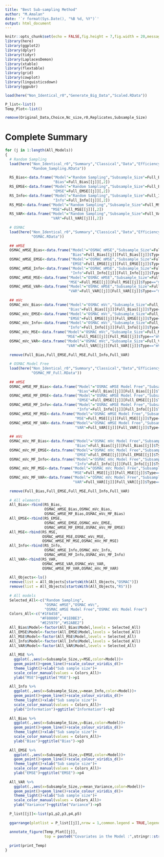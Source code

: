 ```yaml
---
title: "Best Sub-sampling Method"
author: "M.Amalan"
date: '`r format(Sys.Date(), "%B %d, %Y")`'
output: html_document
---
```


```r
knitr::opts_chunk$set(echo = FALSE,fig.height = 7,fig.width = 20,message = FALSE,warning = FALSE)
library(here)
library(ggplot2)
library(dplyr)
library(tidyr)
library(LaplacesDemon)
library(xtable)
library(flextable)
library(grid)
library(cowplot)
library(linguisticsdown)
library(ggpubr)

load(here("Non_Identical_r0","Generate_Big_Data","Scaled.RData"))

P_list<-list()
Temp_Plot<-list()

remove(Original_Data,Choice,Nc_size,r0,Replicates,Subsample_Size)
```

# Complete Summary

```r
for (j in 1:length(All_Models)) 
{
  # Random Sampling
  load(here("Non_Identical_r0","Summary","Classical","Data","Efficiency",
            "Random_Sampling.RData"))
  
  RS_Bias<-data.frame("Model"="Random Sampling","Subsample_Size"=Full_Bias[[j]][,1],
                      "Bias"=Full_Bias[[j]][,2])
  RS_EMSE<-data.frame("Model"="Random Sampling","Subsample_Size"=Full_EMSE[[j]][,1],
                      "EMSE"=Full_EMSE[[j]][,2])
  RS_Info<-data.frame("Model"="Random Sampling","Subsample_Size"=Full_Info[[j]][,1],
                      "Info"=Full_Info[[j]][,2])
  RS_MSE<-data.frame("Model"="Random Sampling","Subsample_Size"=Full_MSE[[j]][,1],
                     "MSE"=Full_MSE[[j]][,2])
  RS_VAR<-data.frame("Model"="Random Sampling","Subsample_Size"=Full_VAR[[j]][,1],
                     "VAR"=Full_VAR[[j]][,2])
  
  # OSMAC
  load(here("Non_Identical_r0","Summary","Classical","Data","Efficiency",
            "OSMAC.RData"))
  
  ## mMSE
  OSMAC_mMSE_Bias<-data.frame("Model"="OSMAC mMSE","Subsample_Size"=Full_Bias[[j]][Full_Bias[[j]]$Type=="mMSE",2],
                              "Bias"=Full_Bias[[j]][Full_Bias[[j]]$Type=="mMSE",3])
  OSMAC_mMSE_EMSE<-data.frame("Model"="OSMAC mMSE","Subsample_Size"=Full_EMSE[[j]][Full_EMSE[[j]]$Type=="mMSE",2],
                              "EMSE"=Full_EMSE[[j]][Full_EMSE[[j]]$Type=="mMSE",3])
  OSMAC_mMSE_Info<-data.frame("Model"="OSMAC mMSE","Subsample_Size"=Full_Info[[j]][Full_Info[[j]]$Type=="mMSE",2],
                              "Info"=Full_Info[[j]][Full_Info[[j]]$Type=="mMSE",3])
  OSMAC_mMSE_MSE<-data.frame("Model"="OSMAC mMSE","Subsample_Size"=Full_MSE[[j]][Full_MSE[[j]]$Type=="mMSE",2],
                             "MSE"=Full_MSE[[j]][Full_MSE[[j]]$Type=="mMSE",3])
  OSMAC_mMSE_VAR<-data.frame("Model"="OSMAC mMSE","Subsample_Size"=Full_VAR[[j]][Full_VAR[[j]]$Type=="mMSE",2],
                             "VAR"=Full_VAR[[j]][Full_VAR[[j]]$Type=="mMSE",3])
  
  ## mVc
  OSMAC_mVc_Bias<-data.frame("Model"="OSMAC mVc","Subsample_Size"=Full_Bias[[j]][Full_Bias[[j]]$Type=="mVc",2],
                             "Bias"=Full_Bias[[j]][Full_Bias[[j]]$Type=="mVc",3])
  OSMAC_mVc_EMSE<-data.frame("Model"="OSMAC mVc","Subsample_Size"=Full_EMSE[[j]][Full_EMSE[[j]]$Type=="mVc",2],
                             "EMSE"=Full_EMSE[[j]][Full_EMSE[[j]]$Type=="mVc",3])
  OSMAC_mVc_Info<-data.frame("Model"="OSMAC mVc","Subsample_Size"=Full_Info[[j]][Full_Info[[j]]$Type=="mVc",2],
                             "Info"=Full_Info[[j]][Full_Info[[j]]$Type=="mVc",3])
  OSMAC_mVc_MSE<-data.frame("Model"="OSMAC mVc","Subsample_Size"=Full_MSE[[j]][Full_MSE[[j]]$Type=="mVc",2],
                            "MSE"=Full_MSE[[j]][Full_MSE[[j]]$Type=="mVc",3])
  OSMAC_mVc_VAR<-data.frame("Model"="OSMAC mVc","Subsample_Size"=Full_VAR[[j]][Full_VAR[[j]]$Type=="mVc",2],
                            "VAR"=Full_VAR[[j]][Full_VAR[[j]]$Type=="mVc",3])
  
  remove(Full_Bias,Full_EMSE,Full_MSE,Full_Info,Full_VAR)
  
  # OSMAC Model Free
  load(here("Non_Identical_r0","Summary","Classical","Data","Efficiency",
            "OSMAC_MF_Full.RData"))
  
  ## mMSE
  OSMAC_mMSE_MF_Bias<-data.frame("Model"="OSMAC mMSE Model Free","Subsample_Size"=Full_Bias[[j]][Full_Bias[[j]]$Type=="mMSE",2],
                                 "Bias"=Full_Bias[[j]][Full_Bias[[j]]$Type=="mMSE",3])
  OSMAC_mMSE_MF_EMSE<-data.frame("Model"="OSMAC mMSE Model Free","Subsample_Size"=Full_EMSE[[j]][Full_EMSE[[j]]$Type=="mMSE",2],
                                 "EMSE"=Full_EMSE[[j]][Full_EMSE[[j]]$Type=="mMSE",3])
  OSMAC_mMSE_MF_Info<-data.frame("Model"="OSMAC mMSE Model Free","Subsample_Size"=Full_Info[[j]][Full_Info[[j]]$Type=="mMSE",2],
                                 "Info"=Full_Info[[j]][Full_Info[[j]]$Type=="mMSE",3])
  OSMAC_mMSE_MF_MSE<-data.frame("Model"="OSMAC mMSE Model Free","Subsample_Size"=Full_MSE[[j]][Full_MSE[[j]]$Type=="mMSE",2],
                                "MSE"=Full_MSE[[j]][Full_MSE[[j]]$Type=="mMSE",3])
  OSMAC_mMSE_MF_VAR<-data.frame("Model"="OSMAC mMSE Model Free","Subsample_Size"=Full_VAR[[j]][Full_VAR[[j]]$Type=="mMSE",2],
                                "VAR"=Full_VAR[[j]][Full_VAR[[j]]$Type=="mMSE",3])
  
  ## mVc
  OSMAC_mVc_MF_Bias<-data.frame("Model"="OSMAC mVc Model Free","Subsample_Size"=Full_Bias[[j]][Full_Bias[[j]]$Type=="mVc",2],
                                "Bias"=Full_Bias[[j]][Full_Bias[[j]]$Type=="mVc",3])
  OSMAC_mVc_MF_EMSE<-data.frame("Model"="OSMAC mVc Model Free","Subsample_Size"=Full_EMSE[[j]][Full_EMSE[[j]]$Type=="mVc",2],
                                "EMSE"=Full_EMSE[[j]][Full_EMSE[[j]]$Type=="mVc",3])
  OSMAC_mVc_MF_Info<-data.frame("Model"="OSMAC mVc Model Free","Subsample_Size"=Full_Info[[j]][Full_Info[[j]]$Type=="mVc",2],
                                "Info"=Full_Info[[j]][Full_Info[[j]]$Type=="mVc",3])
  OSMAC_mVc_MF_MSE<-data.frame("Model"="OSMAC mVc Model Free","Subsample_Size"=Full_MSE[[j]][Full_MSE[[j]]$Type=="mVc",2],
                               "MSE"=Full_MSE[[j]][Full_MSE[[j]]$Type=="mVc",3])
  OSMAC_mVc_MF_VAR<-data.frame("Model"="OSMAC mVc Model Free","Subsample_Size"=Full_VAR[[j]][Full_VAR[[j]]$Type=="mVc",2],
                               "VAR"=Full_VAR[[j]][Full_VAR[[j]]$Type=="mVc",3])
  
  remove(Full_Bias,Full_EMSE,Full_MSE,Full_Info,Full_VAR)
  
  # All elements
  All_Bias<-rbind(RS_Bias,
                  OSMAC_mMSE_Bias,OSMAC_mVc_Bias,
                  OSMAC_mMSE_MF_Bias,OSMAC_mVc_MF_Bias)
  All_EMSE<-rbind(RS_EMSE,
                  OSMAC_mMSE_EMSE,OSMAC_mVc_EMSE,
                  OSMAC_mMSE_MF_EMSE,OSMAC_mVc_MF_EMSE)
  All_MSE<-rbind(RS_MSE,
                 OSMAC_mMSE_MSE,OSMAC_mVc_MSE,
                 OSMAC_mMSE_MF_MSE,OSMAC_mVc_MF_MSE)
  All_Info<-rbind(RS_Info,
                  OSMAC_mMSE_Info,OSMAC_mVc_Info,
                  OSMAC_mMSE_MF_Info,OSMAC_mVc_MF_Info)
  All_VAR<-rbind(RS_VAR,
                 OSMAC_mMSE_VAR,OSMAC_mVc_VAR,
                 OSMAC_mMSE_MF_VAR,OSMAC_mVc_MF_VAR)
  
  All_Objects<-ls()
  remove(list = All_Objects[startsWith(All_Objects,"OSMAC")])
  remove(list = All_Objects[startsWith(All_Objects,"RS")])
  
  # All models
  Selected_All<-c("Random Sampling",
                  "OSMAC mMSE","OSMAC mVc",
                  "OSMAC mMSE Model Free","OSMAC mVc Model Free")
  Colors_All<-c("#1FA458",
                "#F80000","#1E0BE3",
                "#E25979","#52ABE2")
  All_Bias$Model<-factor(All_Bias$Model,levels = Selected_All)
  All_EMSE$Model<-factor(All_EMSE$Model,levels = Selected_All)
  All_MSE$Model<-factor(All_MSE$Model,levels = Selected_All)
  All_Info$Model<-factor(All_Info$Model,levels = Selected_All)
  All_VAR$Model<-factor(All_VAR$Model,levels = Selected_All)
  
  All_MSE %>%
    ggplot(.,aes(x=Subsample_Size,y=MSE,color=Model))+
    geom_point()+geom_line()+scale_colour_viridis_d()+
    theme_light()+xlab("Sub sample size")+
    scale_color_manual(values = Colors_All)+
    ylab("MSE")+ggtitle("MSE")->p1
  
  All_Info %>%
    ggplot(.,aes(x=Subsample_Size,y=mean_Info,color=Model))+
    geom_point()+geom_line()+scale_colour_viridis_d()+
    theme_light()+xlab("Sub sample size")+
    scale_color_manual(values = Colors_All)+
    ylab("Information")+ggtitle("Information")->p2
  
  All_Bias %>% 
    ggplot(.,aes(x=Subsample_Size,y=Bias,color=Model))+
    geom_point()+geom_line()+scale_colour_viridis_d()+
    theme_light()+xlab("Sub sample size")+
    scale_color_manual(values = Colors_All)+
    ylab("Bias")+ggtitle("Bias")->p3
  
  All_EMSE %>%
    ggplot(.,aes(x=Subsample_Size,y=EMSE,color=Model))+
    geom_point()+geom_line()+scale_colour_viridis_d()+
    theme_light()+xlab("Sub sample size")+
    scale_color_manual(values = Colors_All)+
    ylab("EMSE")+ggtitle("EMSE")->p4
  
  All_VAR %>%
    ggplot(.,aes(x=Subsample_Size,y=mean_Variance,color=Model))+
    geom_point()+geom_line()+scale_colour_viridis_d()+
    theme_light()+xlab("Sub sample size")+
    scale_color_manual(values = Colors_All)+
    ylab("Variance")+ggtitle("Variance")->p5
  
  P_list[[j]]<-list(p1,p2,p3,p4,p5)
  
  ggarrange(plotlist = P_list[[j]],nrow = 1,common.legend = TRUE,legend="top")->Temp_Plot[[j]]
  
  annotate_figure(Temp_Plot[[j]],
                  top = paste0("Covariates in the Model :",stringr::str_c(All_Models[[j]],collapse = ",")))->print_Temp
  
  print(print_Temp)
}
```